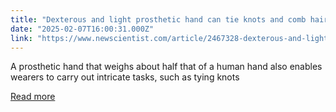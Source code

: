 ```yaml
---
title: "Dexterous and light prosthetic hand can tie knots and comb hair"
date: "2025-02-07T16:00:31.000Z"
link: "https://www.newscientist.com/article/2467328-dexterous-and-light-prosthetic-hand-can-tie-knots-and-comb-hair/?utm_campaign=RSS%7CNSNS&utm_source=NSNS&utm_medium=RSS&utm_content=technology"
---
```


A prosthetic hand that weighs about half that of a human hand also enables wearers to carry out intricate tasks, such as tying knots

[Read more](https://www.newscientist.com/article/2467328-dexterous-and-light-prosthetic-hand-can-tie-knots-and-comb-hair/?utm_campaign=RSS%7CNSNS&utm_source=NSNS&utm_medium=RSS&utm_content=technology)
